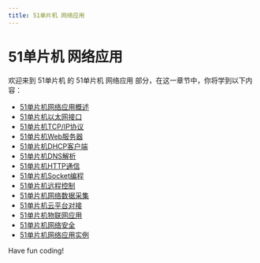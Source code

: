 ```yaml
---
title: 51单片机 网络应用
---
```


# 51单片机 网络应用

欢迎来到 51单片机 的 51单片机 网络应用 部分，在这一章节中，你将学到以下内容：

- [51单片机网络应用概述](./0-51-overview-of-mcu-network-applications.mdx)
- [51单片机以太网接口](./1-51-scm-ethernet-interface.mdx)
- [51单片机TCP/IP协议](./2-51-mcu-tcpip-protocol.mdx)
- [51单片机Web服务器](./3-51-mcu-web-server.mdx)
- [51单片机DHCP客户端](./4-51-mcu-dhcp-client.mdx)
- [51单片机DNS解析](./5-51-single-chip-dns-parsing.mdx)
- [51单片机HTTP通信](./6-51-mcu-http-communication.mdx)
- [51单片机Socket编程](./7-51-mcu-socket-programming.mdx)
- [51单片机远程控制](./8-51-mcu-remote-control.mdx)
- [51单片机网络数据采集](./9-51-mcu-network-data-acquisition.mdx)
- [51单片机云平台对接](./10-51-single-chip-cloud-platform-docking.mdx)
- [51单片机物联网应用](./11-51-scm-iot-applications.mdx)
- [51单片机网络安全](./12-51-mcu-network-security.mdx)
- [51单片机网络应用实例](./13-51-mcu-network-application-examples.mdx)

Have fun coding!